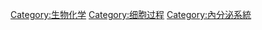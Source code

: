 {{代谢|state=collapsed}}
{{Category main|代谢|代谢途径}}
{{Portal|新陳代謝}}
{{Commons category|Metabolism}}
{{categoryTOC}}

[[Category:生物化学|Category:生物化学]]
[[Category:细胞过程|Category:细胞过程]]
[[Category:內分泌系統|Category:內分泌系統]]